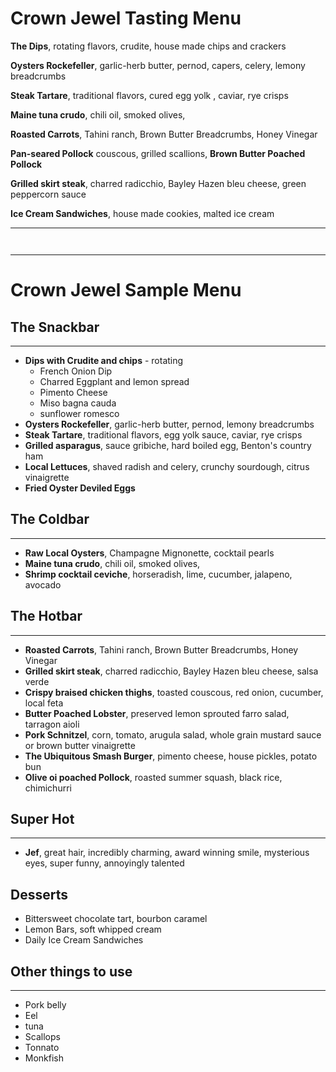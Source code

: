 # Crown Jewel Tasting Menu

**The Dips**, rotating flavors, crudite, house made chips and crackers

**Oysters Rockefeller**, garlic-herb butter, pernod, capers, celery, lemony breadcrumbs

**Steak Tartare**, traditional flavors, cured egg yolk , caviar, rye crisps

**Maine tuna crudo**, chili oil, smoked olives,

**Roasted Carrots**, Tahini ranch, Brown Butter Breadcrumbs, Honey Vinegar

**Pan-seared Pollock** couscous, grilled scallions,
**Brown Butter Poached Pollock**

**Grilled skirt steak**, charred radicchio, Bayley Hazen bleu cheese, green peppercorn sauce

**Ice Cream Sandwiches**, house made cookies, malted ice cream

---

` `

---

# Crown Jewel Sample Menu

## The Snackbar

---

- **Dips with Crudite and chips** - rotating
  - French Onion Dip
  - Charred Eggplant and lemon spread
  - Pimento Cheese
  - Miso bagna cauda
  - sunflower romesco
- **Oysters Rockefeller**, garlic-herb butter, pernod, lemony breadcrumbs
- **Steak Tartare**, traditional flavors, egg yolk sauce, caviar, rye crisps
- **Grilled asparagus**, sauce gribiche, hard boiled egg, Benton's country ham
- **Local Lettuces**, shaved radish and celery, crunchy sourdough, citrus vinaigrette
- **Fried Oyster Deviled Eggs**

## The Coldbar

---

- **Raw Local Oysters**, Champagne Mignonette, cocktail pearls
- **Maine tuna crudo**, chili oil, smoked olives,
- **Shrimp cocktail ceviche**, horseradish, lime, cucumber, jalapeno, avocado

## The Hotbar

---

- **Roasted Carrots**, Tahini ranch, Brown Butter Breadcrumbs, Honey Vinegar
- **Grilled skirt steak**, charred radicchio, Bayley Hazen bleu cheese, salsa verde
- **Crispy braised chicken thighs**, toasted couscous, red onion, cucumber, local feta
- **Butter Poached Lobster**, preserved lemon sprouted farro salad, tarragon aioli
- **Pork Schnitzel**, corn, tomato, arugula salad, whole grain mustard sauce or brown butter vinaigrette
- **The Ubiquitous Smash Burger**, pimento cheese, house pickles, potato bun
- **Olive oi poached Pollock**, roasted summer squash, black rice, chimichurri

## Super Hot

---

- **Jef**, great hair, incredibly charming, award winning smile, mysterious eyes, super funny, annoyingly talented

## Desserts

- Bittersweet chocolate tart, bourbon caramel
- Lemon Bars, soft whipped cream
- Daily Ice Cream Sandwiches

## Other things to use

---

- Pork belly
- Eel
- tuna
- Scallops
- Tonnato
- Monkfish
